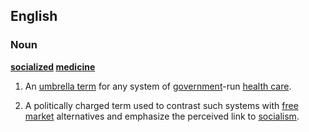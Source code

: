 {{wikipedia}}
==English==
===Noun===
'''[[socialized]] [[medicine]]'''
#An [[umbrella term]] for any system of [[government]]-run [[health care]].
#{{US|politics|idiomatic}} A politically charged term used to contrast such systems with [[free market]] alternatives and emphasize the perceived link to [[socialism]].